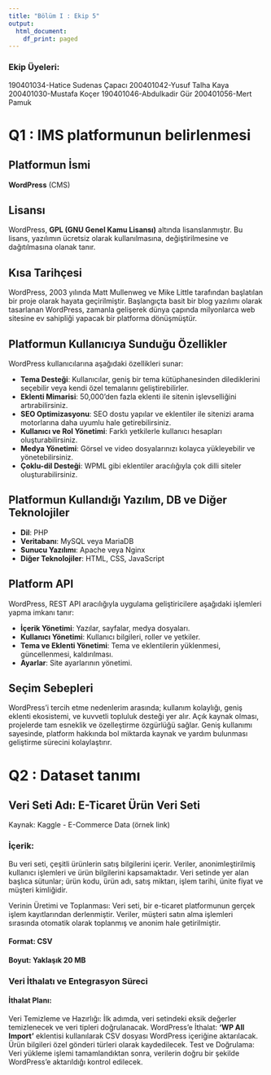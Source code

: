 ```yaml
---
title: "Bölüm I : Ekip 5"
output:
  html_document:
    df_print: paged
---
```


### Ekip Üyeleri:

190401034-Hatice Sudenas Çapacı
200401042-Yusuf Talha Kaya
200401030-Mustafa Koçer
190401046-Abdulkadir Gür
200401056-Mert Pamuk

# Q1 : IMS platformunun belirlenmesi

## Platformun İsmi

**WordPress** (CMS)

## Lisansı

WordPress, **GPL (GNU Genel Kamu Lisansı)** altında lisanslanmıştır. Bu lisans, yazılımın ücretsiz olarak kullanılmasına, değiştirilmesine ve dağıtılmasına olanak tanır.

## Kısa Tarihçesi

WordPress, 2003 yılında Matt Mullenweg ve Mike Little tarafından başlatılan bir proje olarak hayata geçirilmiştir. Başlangıçta basit bir blog yazılımı olarak tasarlanan WordPress, zamanla gelişerek dünya çapında milyonlarca web sitesine ev sahipliği yapacak bir platforma dönüşmüştür.

## Platformun Kullanıcıya Sunduğu Özellikler

WordPress kullanıcılarına aşağıdaki özellikleri sunar:

- **Tema Desteği**: Kullanıcılar, geniş bir tema kütüphanesinden dilediklerini seçebilir veya kendi özel temalarını geliştirebilirler.
- **Eklenti Mimarisi**: 50,000'den fazla eklenti ile sitenin işlevselliğini artırabilirsiniz.
- **SEO Optimizasyonu**: SEO dostu yapılar ve eklentiler ile sitenizi arama motorlarına daha uyumlu hale getirebilirsiniz.
- **Kullanıcı ve Rol Yönetimi**: Farklı yetkilerle kullanıcı hesapları oluşturabilirsiniz.
- **Medya Yönetimi**: Görsel ve video dosyalarınızı kolayca yükleyebilir ve yönetebilirsiniz.
- **Çoklu-dil Desteği**: WPML gibi eklentiler aracılığıyla çok dilli siteler oluşturabilirsiniz.

## Platformun Kullandığı Yazılım, DB ve Diğer Teknolojiler

- **Dil**: PHP
- **Veritabanı**: MySQL veya MariaDB
- **Sunucu Yazılımı**: Apache veya Nginx
- **Diğer Teknolojiler**: HTML, CSS, JavaScript

## Platform API

WordPress, REST API aracılığıyla uygulama geliştiricilere aşağıdaki işlemleri yapma imkanı tanır:

- **İçerik Yönetimi**: Yazılar, sayfalar, medya dosyaları.
- **Kullanıcı Yönetimi**: Kullanıcı bilgileri, roller ve yetkiler.
- **Tema ve Eklenti Yönetimi**: Tema ve eklentilerin yüklenmesi, güncellenmesi, kaldırılması.
- **Ayarlar**: Site ayarlarının yönetimi.

## Seçim Sebepleri

WordPress'i tercih etme nedenlerim arasında; kullanım kolaylığı, geniş eklenti ekosistemi, ve kuvvetli topluluk desteği yer alır. Açık kaynak olması, projelerde tam esneklik ve özelleştirme özgürlüğü sağlar. Geniş kullanımı sayesinde, platform hakkında bol miktarda kaynak ve yardım bulunması geliştirme sürecini kolaylaştırır.

# Q2 : Dataset tanımı

## Veri Seti Adı: E-Ticaret Ürün Veri Seti

Kaynak: Kaggle - E-Commerce Data (örnek link)

### İçerik:
Bu veri seti, çeşitli ürünlerin satış bilgilerini içerir. Veriler, anonimleştirilmiş kullanıcı işlemleri ve ürün bilgilerini kapsamaktadır. Veri setinde yer alan başlıca sütunlar; ürün kodu, ürün adı, satış miktarı, işlem tarihi, ünite fiyat ve müşteri kimliğidir.

Verinin Üretimi ve Toplanması:
Veri seti, bir e-ticaret platformunun gerçek işlem kayıtlarından derlenmiştir. Veriler, müşteri satın alma işlemleri sırasında otomatik olarak toplanmış ve anonim hale getirilmiştir.

#### Format: CSV

#### Boyut: Yaklaşık 20 MB

### Veri İthalatı ve Entegrasyon Süreci

#### İthalat Planı:

Veri Temizleme ve Hazırlığı: İlk adımda, veri setindeki eksik değerler temizlenecek ve veri tipleri doğrulanacak.
WordPress'e İthalat: **'WP All Import'** eklentisi kullanılarak CSV dosyası WordPress içeriğine aktarılacak. Ürün bilgileri özel gönderi türleri olarak kaydedilecek.
Test ve Doğrulama: Veri yükleme işlemi tamamlandıktan sonra, verilerin doğru bir şekilde WordPress'e aktarıldığı kontrol edilecek.
